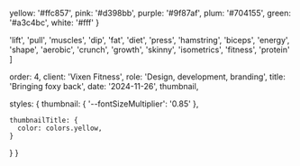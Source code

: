 
  yellow: '#ffc857',
  pink: '#d398bb',
  purple: '#9f87af',
  plum: '#704155',
  green: '#a3c4bc',
  white: '#fff'
}

  'lift',
  'pull',
  'muscles',
  'dip',
  'fat',
  'diet',
  'press',
  'hamstring',
  'biceps',
  'energy',
  'shape',
  'aerobic',
  'crunch',
  'growth',
  'skinny',
  'isometrics',
  'fitness',
  'protein'
]

  order: 4,
  client: 'Vixen Fitness',
  role: 'Design, development, branding',
  title: 'Bringing foxy back',
  date: '2024-11-26',
  thumbnail,

  styles: {
    thumbnail: {
      '--fontSizeMultiplier': '0.85'
    },

    thumbnailTitle: {
      color: colors.yellow,
    }
  }
}
